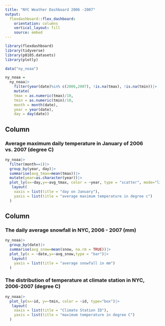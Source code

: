 ```yaml
---
title: "NYC Weather Dashboard 2006 -2007"
output: 
  flexdashboard::flex_dashboard:
    orientation: columns
    vertical_layout: fill
    source: embed
---
```


```r
library(flexdashboard)
library(tidyverse)
library(p8105.datasets)
library(plotly)
```


```r
data("ny_noaa")

ny_noaa = 
  ny_noaa|>
    filter(year(date)%in% c(2006,2007), !is.na(tmax), !is.na(tmin))|>
    mutate(
    tmax = as.numeric(tmax)/10,
    tmin = as.numeric(tmin)/10,
    month = month(date),
    year = year(date),
    day = day(date))
```


Column {data-width=350}
-----------------------------------------------------------------------

### Average maximum daily temperature in January of 2006 vs. 2007 (degree C)

```r
ny_noaa|>
  filter(month==1)|>
  group_by(year, day)|>
  summarise(avg_tmax=mean(tmax))|>
  mutate(year=as.character(year))|>
  plot_ly(x=~day,y=~avg_tmax, color = ~year, type = "scatter", mode="lines")|>
   layout(
    xaxis = list(title = "day on January"),
    yaxis = list(title = "average maximum temperature in degree c")
  )
```

Column {data-width=650}
-----------------------------------------------------------------------

### The daily average snowfall in NYC, 2006 - 2007 (mm)

```r
ny_noaa|>
  group_by(date)|>
  summarise(avg_snow=mean(snow, na.rm = TRUE))|>
  plot_ly(x = ~date,y=~avg_snow,type = "bar")|>
   layout(
    yaxis = list(title = "average snowfall in mm")
  )
```

### The distribution of temperature at climate station in NYC, 2006-2007 (degree C)

```r
ny_noaa|>
  plot_ly(x=~id, y=~tmin, color = ~id, type="box")|>
   layout(
    xaxis = list(title = "Climate Station ID"),
    yaxis = list(title = "maximum temperature in degree C")
  )
```

